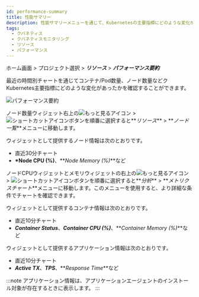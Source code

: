 ```yaml
---
id: performance-summary
title: 性能サマリー
description: 性能サマリーメニューを通じて、Kubernetesの主要指標にどのような変化があったかを確認できます。
tags:
  - クバネティス
  - クバネティスモニタリング
  - リソース
  - パフォーマンス
---
```


ホーム画面 > プロジェクト選択 > **_リソース_** > **_パフォーマンス要約_**

最近の時間別チャートを通じてコンテナ/Pod数量、ノード数量などクKubernetes主要指標にどのような変化があったかを確認することができます。

![パフォーマンス要約](https://img.whatap.io/media/images/whatap_kubernetes_resource_performance_summary.png)

ノード数量ウィジェット右上の![もっと見るアイコン](/img/ico-more.svg) > ![ショートカットアイコン](/img/ico-shortcut.svg)ボタンを順番に選択すると**_リソース_** > **_ノード一覧_**メニューに移動します。 

ウィジェットとして提供するノード情報は次のとおりです。

-   直近30分チャート
-   **\*Node CPU (%)**、**_Node Memory (%)_**など

ノードCPUウィジェットとメモリウィジェットの右上の![もっと見るアイコン](/img/ico-more.svg) > ![ショートカットアイコン](/img/ico-shortcut.svg)ボタンを順番に選択すると**_分析_** > **_メトリクスチャート_**メニューに移動します。このメニューを使用すると、より詳細な条件でチャートを確認できます。

ウィジェットとして提供するコンテナ情報は次のとおりです。

-   直近10分チャート
-   **_Container Status_**、**_Container CPU (%)_**、**_Container Memory (%)_**など

ウィジェットとして提供するアプリケーション情報は次のとおりです。

-   直近10分チャート
-   **_Active TX_**、**_TPS_**、**_Response Time_**など

:::note
アプリケーション情報は、アプリケーションエージェントのインストール対象が存在するときに表示します。
:::
